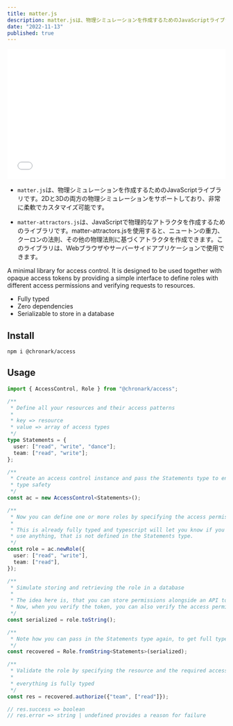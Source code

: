 ```yaml
---
title: matter.js
description: matter.jsは、物理シミュレーションを作成するためのJavaScriptライブラリです。2Dと3Dの両方の物理シミュレーションをサポートしており、非常に柔軟でカスタマイズ可能です。
date: "2022-11-13"
published: true
---
```


<iframe width="100%" height="300" src="//jsfiddle.net/prodouga/2asdp85g/23/embedded/result/" allowfullscreen="allowfullscreen" allowpaymentrequest frameborder="0"></iframe>

- `matter.js`は、物理シミュレーションを作成するためのJavaScriptライブラリです。2Dと3Dの両方の物理シミュレーションをサポートしており、非常に柔軟でカスタマイズ可能です。

- `matter-attractors.js`は、JavaScriptで物理的なアトラクタを作成するためのライブラリです。matter-attractors.jsを使用すると、ニュートンの重力、クーロンの法則、その他の物理法則に基づくアトラクタを作成できます。このライブラリは、Webブラウザやサーバーサイドアプリケーションで使用できます。


A minimal library for access control. It is designed to be used together with opaque access tokens by providing a simple interface to define roles with different access permissions and verifying requests to resources.

- Fully typed
- Zero dependencies
- Serializable to store in a database

## Install

```sh-session
npm i @chronark/access
```

## Usage

```ts
import { AccessControl, Role } from "@chronark/access";

/**
 * Define all your resources and their access patterns
 *
 * key => resource
 * value => array of access types
 */
type Statements = {
  user: ["read", "write", "dance"];
  team: ["read", "write"];
};

/**
 * Create an access control instance and pass the Statements type to enjoy full
 * type safety
 */
const ac = new AccessControl<Statements>();

/**
 * Now you can define one or more roles by specifying the access permissions
 *
 * This is already fully typed and typescript will let you know if you try to
 * use anything, that is not defined in the Statements type.
 */
const role = ac.newRole({
  user: ["read", "write"],
  team: ["read"],
});

/**
 * Simulate storing and retrieving the role in a database
 *
 * The idea here is, that you can store permissions alongside an API token.
 * Now, when you verify the token, you can also verify the access permissions.
 */
const serialized = role.toString();

/**
 * Note how you can pass in the Statements type again, to get full type safety
 */
const recovered = Role.fromString<Statements>(serialized);

/**
 * Validate the role by specifying the resource and the required access
 *
 * everything is fully typed
 */
const res = recovered.authorize({"team", ["read"]});

// res.success => boolean
// res.error => string | undefined provides a reason for failure
```